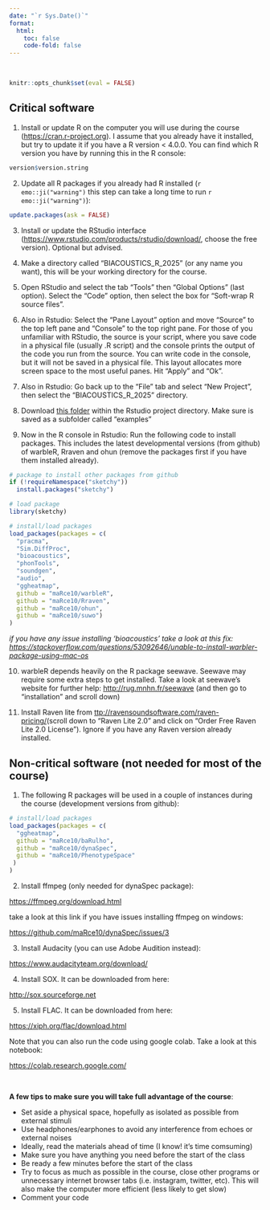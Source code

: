 ```yaml
---
date: "`r Sys.Date()`"
format:
  html:
    toc: false
    code-fold: false
---
```


 

```r

knitr::opts_chunk$set(eval = FALSE)

```

## Critical software {.unnumbered .unlisted}


1)  Install or update R on the computer you will use during the course (<https://cran.r-project.org>). I assume that you already have it installed, but try to update it if you have a R version \< 4.0.0. You can find which R version you have by running this in the R console:

```r

version$version.string

```

2)  Update all R packages if you already had R installed (`r emo::ji("warning")` this step can take a long time to run `r emo::ji("warning")`):

```r

update.packages(ask = FALSE)
```

3)  Install or update the RStudio interface (<https://www.rstudio.com/products/rstudio/download/>, choose the free version). Optional but advised.

4)  Make a directory called "BIACOUSTICS_R_2025" (or any name you want), this will be your working directory for the course.

5)  Open RStudio and select the tab "Tools" then "Global Options" (last option). Select the "Code" option, then select the box for "Soft-wrap R source files".

6)  Also in Rstudio: Select the "Pane Layout" option and move "Source" to the top left pane and "Console" to the top right pane. For those of you unfamiliar with RStudio, the source is your script, where you save code in a physical file (usually .R script) and the console prints the output of the code you run from the source. You can write code in the console, but it will not be saved in a physical file. This layout allocates more screen space to the most useful panes. Hit "Apply" and "Ok".

7)  Also in Rstudio: Go back up to the "File" tab and select "New Project", then select the "BIACOUSTICS_R_2025" directory.

8) Download [this folder](https://www.dropbox.com/scl/fo/5vs5t8ew5ciza0i0m08rj/AL-V_t_ehq1AqaGsK1WH42c?rlkey=0kuuqo5xmfsac0tfmnnyg37e3&st=fnb5tvmc&dl=0) within the Rstudio project directory. Make sure is saved as a subfolder called "examples"

9)  Now in the R console in Rstudio: Run the following code to install packages. This includes the latest developmental versions (from github) of warbleR, Rraven and ohun (remove the packages first if you have them installed already).

```r

# package to install other packages from github
if (!requireNamespace("sketchy"))
  install.packages("sketchy") 

# load package
library(sketchy)

# install/load packages
load_packages(packages = c(
  "pracma",
  "Sim.DiffProc",
  "bioacoustics",
  "phonTools",
  "soundgen",
  "audio",
  "ggheatmap",
  github = "maRce10/warbleR",
  github = "maRce10/Rraven",
  github = "maRce10/ohun",
  github = "maRce10/suwo")
)

```

*if you have any issue installing 'bioacoustics' take a look at this fix: <https://stackoverflow.com/questions/53092646/unable-to-install-warbler-package-using-mac-os>*

10) warbleR depends heavily on the R package seewave. Seewave may require some extra steps to get installed. Take a look at seewave's website for further help: [http://rug.mnhn.fr/seewave](http://rug.mnhn.fr/seewave/) (and then go to "installation" and scroll down)

11) Install Raven lite from [ttp://ravensoundsoftware.com/raven-pricing/](http://ravensoundsoftware.com/raven-pricing/)(scroll down to "Raven Lite 2.0" and click on "Order Free Raven Lite 2.0 License"). Ignore if you have any Raven version already installed.


## Non-critical software (not needed for most of the course) {.unnumbered .unlisted}

1) The following R packages will be used in a couple of instances during the course (development versions from github): 

```r

# install/load packages
load_packages(packages = c(
  "ggheatmap",
  github = "maRce10/baRulho",
  github = "maRce10/dynaSpec",
  github = "maRce10/PhenotypeSpace"
 )
)

```

2) Install ffmpeg (only needed for dynaSpec package):

<https://ffmpeg.org/download.html>

take a look at this link if you have issues installing ffmpeg on windows:

<https://github.com/maRce10/dynaSpec/issues/3>

3) Install Audacity (you can use Adobe Audition instead):

<https://www.audacityteam.org/download/>

4) Install SOX. It can be downloaded from here: 

[http://sox.sourceforge.net](http://sox.sourceforge.net/)

5) Install FLAC. It can be downloaded from here: 

[https://xiph.org/flac/download.html](http://sox.sourceforge.net/)


Note that you can also run the code using google colab. Take a look at this notebook:

[https://colab.research.google.com/](https://colab.research.google.com/drive/13Hb4sdvg6FgQi0pF1Z-Y2UrirVPpNJjb?usp=sharing)

 

::: {.alert .alert-warning}
**A few tips to make sure you will take full advantage of the course**:

-   Set aside a physical space, hopefully as isolated as possible from external stimuli
-   Use headphones/earphones to avoid any interference from echoes or external noises
-   Ideally, read the materials ahead of time (I know! it's time comsuming)
-   Make sure you have anything you need before the start of the class
-   Be ready a few minutes before the start of the class
-   Try to focus as much as possible in the course, close other programs or unnecessary internet browser tabs (i.e. instagram, twitter, etc). This will also make the computer more efficient (less likely to get slow)
-   Comment your code
:::
